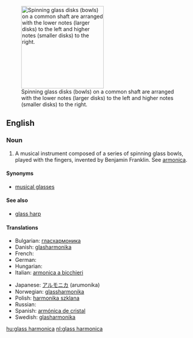 [[File:ThomasBlochHandsGlassharmonica low notes on left and high notes on right.jpg|right|thumb|220px|Spinning glass disks (bowls) on a common shaft are arranged with the lower notes (larger disks) to the left and higher notes (smaller disks) to the right.]]
==English==

===Noun===
{{en-noun|sg=[[glass]] [[harmonica]]}}

# {{musical instruments}} A musical instrument composed of a series of spinning glass bowls, played with the fingers, invented by Benjamin Franklin. See [[armonica]].

====Synonyms====
* [[musical glasses]]

====See also====
* [[glass harp]]

====Translations====
{{trans-top|a musical instrument}}
* Bulgarian: [[гласхармоника]] {{f}}
* Danish: [[glasharmonika]]
* French: {{t-|fr|glassharmonica|m}}
* German: {{t+|de|Glasharmonika|f}}
* Hungarian: {{t+|hu|üvegharmonika}}
* Italian: [[armonica a bicchieri]] {{f}}
{{trans-mid}}
* Japanese: [[アルモニカ]] (arumonika)
* Norwegian: [[glassharmonika]]
* Polish: [[harmonika szklana]] {{f}}
* Russian: {{t-|ru|стеклянная гармоника|f|tr=stekljánnaja garmónika}}
* Spanish: [[armónica de cristal]] {{f}}
* Swedish: [[glasharmonika]] {{c}}
{{trans-bottom}}

[[hu:glass harmonica]]
[[nl:glass harmonica]]